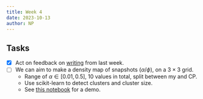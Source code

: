 ```yaml
---
title: Week 4
date: 2023-10-13
author: NP
---
```


## Tasks

- [x] Act on feedback on [writing](../writings/motivation.qmd) from last week.
- [ ] We can aim to make a density map of snapshots ($\alpha / \phi$), on a $3 \times 3$ grid.
  - Range of $\alpha \in [0.01, 0.5]$, 10 values in total, split between my
    and CP.
  - Use scikit-learn to detect clusters and cluster size.
  - See [this notebook](../shared/ftnotes/label.ipynb) for a demo.
